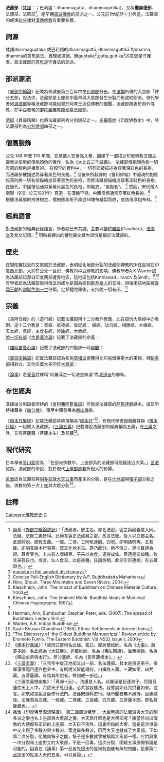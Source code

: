 {{佛教}}
{{EarlyBuddhism}}
'''法藏部'''（[[梵語|梵語]]：{{IAST|dharmaguptaka}}；巴利語：dhammagutta、dhammaguttika），又稱'''曇無德部'''、法護部、法密部<ref>[[窺基|窺基]]《[[異部宗輪論述記|異部宗輪論述記]]》：「法藏者。部主名。亦名法密。密之與藏義意大同。法藏、法密二義皆得。此師含容正法如藏之密。故言法密。從人以立部主名。此部師說。總有五藏。一經。二律。三阿毗達磨。四呪。即明諸呪等。五菩薩。即明菩薩本行事等。既乖化地本旨。遂乃部分。他不信之。遂引目連為證。菽者豆也。上古有人嗜綠豆。子采以為食。遂得成仙。目連是彼仙種。故言采菽氏也。或言。仙人食豆。此是彼種。氏謂族類。此部引目連說。有五藏證也。」
</ref>，是早期[[部派佛教|部派佛教]]的部派之一。公元前1世紀時十分興盛。法藏部的戒律[[四分律|四分律]]對[[漢傳佛教|漢傳佛教]]有重要影響。

==詞源==
梵語dharmaguptaka 或巴利語的dhammaguttā, dhammaguttikā 的dharma, dhamma的意思是法、義理或道德。而guptaka<ref> [https://sanskritdictionary.com/guptaka/72982/1 guptaka in the sanskrit disctionary]</ref>,gutta,guttika<ref>Concise Pali-English Dictionary by A.P. Buddhadatta Mahathera</ref>的意思是守護者。故法藏部的意思是守護法的部派。

==部派源流==
《[[異部宗輪論|異部宗輪論]]》記載為佛滅後第三百年中由[[化地部|化地部]]分出。在[[法顯|法顯]]所傳的大眾部「律分五部」說法中，法藏部是上座部中最早與大眾部發生分裂而形成的部派。現代學者如[[渥德爾|渥德爾]]等稱法藏部可能起源於阿育王派往{{link-en|阿波蘭多國|Aparanta}}傳教的僧團，法藏部熱衷於向外傳教，在中亞發現的[[犍陀羅佛教原稿|犍陀羅佛教原稿]]屬法藏部。

[[清辯|清辯]]《異部精釋》也將法藏部列為分別說部之一。[[多羅那他|多羅那他]]《印度佛教史》中，將法藏部列為[[分別說部|分別說部]]四部之一。

==僧團服飾==
公元 148 年至 170 年間，安息僧人安世高入華，翻譯了一部描述印度佛教五個主要教派使用的僧袍顏色的著作，名為《大比丘三千威儀》。  法藏部僧袍顏色和一切有部的顏色是相反的。 在較早的資料中，一切有部被描述為穿著深紅色的長袍，而法藏部被描述為穿著黑色的長袍。<ref>Hino, Shoun. Three Mountains and Seven Rivers. 2004.</ref> 但後來所翻譯的《舍利佛經》中發現的相應段落則將一切有部描繪成穿著黑色的長袍，而將法藏部描繪成穿著深紅色的長袍。<br />
在唐代，中國僧侶通常穿著灰黑色的長袍，即緇衣，“黑袍者”。 <ref name="#1">Kieschnick, John. The Impact of Buddhism on Chinese Material Culture. 2003</ref> 然而，宋代僧人讚寧（919- 公元1001年）寫道，在漢魏早期，中國僧侶通常穿著紅色長袍。<ref>Kieschnick, John. The Eminent Monk: Buddhist Ideals in Medieval Chinese Hagiography. 1997</ref><br />
根據法藏部的戒律規定，僧袍應該用不超過18塊布縫製而成，並該用厚粗布料。<ref name="#1"/>

==經典語言==
對法藏部的經典記錄語言，學者間已有共識，主要以[[犍陀羅語佛教原稿|犍陀羅語]](Gāndhārī)、[[佉卢文|佉盧文]]及梵文記錄。<ref>Heirman, Ann; Bumbacher, Stephan Peter, eds. (2007). The spread of Buddhism. Leiden: Brill.</ref> 現時被掘出的犍陀羅文獻大部份是屬於法藏部的。

==歷史==
在犍陀羅找到的文獻屬於法藏部，表明從化地部分裂的法藏部傳教的所在區域在印度西北部，大約在公元一世紀，佛教向中亞傳教的影响。佛教學者A.K Warder認為法藏部起源自印度西部邊界地區，這地區包括Kathiawad，Kutch 及Sindh。<ref>Warder, A.K. Indian Buddhism. </ref><ref>Sashi Bhusan Chaudhuri (1955). Ethnic Settlements in Ancient India</ref> 有學者認為法藏部取得傳法的成功是因為受到[[斯基泰人|斯基泰人]]的支持，但後來該地區被[[貴霜帝國|貴霜王朝]]的[[迦膩色伽一世|迦膩色伽一世]]佔領，定都犍陀羅後，支持說一切有部。<ref>"The Discovery of 'the Oldest Buddhist Manuscripts'" Review article by Enomoto Fumio. The Eastern Buddhist, Vol NS32 Issue I, 2000 </ref><br>

==宗義==
《長阿含經》的〈遊行經〉記載法藏部用十二分教作教義，此在部份大乘經中亦看到。這十二分教是：貫經．祇夜經．受記經
．偈經．法句經．相應經．本緣經．天本經．廣經．未曾有經．證喻經．大教經。<br />
[[說一切有部|說一切有部]]《[[大毘婆沙論|大毘婆沙論]]》記載了法藏部的宗義：{{Cquote|頗有一智知一切法耶？……問：何故作此論？答：為止他宗顯己義故。……或復有執：心心所法，能了相應，如'''法密部'''。彼作是說：慧等能了[[相應|相應]]受等。……為止如是他宗異執，顯自所說：諸心心所，不了自性、相應、俱有，補特伽羅性不可得，故作斯論。<br />
世第一法，當言欲界？乃至廣說。問：何故作此論？答：……復次、為止他宗差別執故。……若'''法密部'''執：世第一法，通三界繫及不繫，所以者何？彼謂：如是世第一法，既名世故，通三界繫，名第一故，亦通不繫。即彼部中復有別執：世第一法，非三界繫，亦非不繫，所以者何？彼謂：如是世第一法，名第一故，非三界繫，以名世故，亦非不繫。為止如是他宗別執，顯示己宗故作此論。世第一法，當言欲界繫？色界繫？無色界繫耶？答：應言色界繫。<br />
云何作意入正性離生？乃至廣說。問：何故作此論？答：欲止他宗顯己義故，謂或有說：[[三三摩地|三三摩地]]，隨一皆能入正性離生；今遮彼意顯：唯二三摩地，隨一能入，而非無相，故作斯論。或復有說：唯[[無相|無相]]<ref>
[[迦多衍尼子|迦多衍尼子]]《[[發智論|發智論]]》：「又世尊說：『大目乾連！底沙梵天，不說第六無相住者耶？』云何名第六無相住者耶？答：[[隨信行|隨信行]]、[[隨法行|隨法行]]，名為第六無相住者，所以者何，此二[[無相|無相]]，不可安立，不可施設，在此在彼。若苦法智忍，若苦法智，廣說乃至，若道類智忍，以此無相，不可安立，不可施設，在此在彼，故名第六無相住者。」<br />
《[[大毘婆沙論|大毘婆沙論]]》：「問：云何得知隨信、法行，名為第六[[無相|無相]]住者？答：一切聖者，總有七種，底沙梵天，已說五種，未說隨信、隨法行者故，知此二合為第六無相住者。」
</ref>[[三摩地|三摩地]]，能入[[正性離生|正性離生]]，如'''達摩毱多部'''說，彼說：以無相三摩地，於[[涅槃|涅槃]]起寂靜[[作意|作意]]，入正性離生；為遮彼執顯：唯無相三摩地，不能入正性離生，故作斯論。<ref>
《[[大毘婆沙論|大毘婆沙論]]》：「云何作意入正性離生？答：或無常，或苦，或空，或無我。由此則止[[三三摩地|三三摩地]]，及唯無相，能入正性離生者意。此中無常、苦作意，與無願三摩地相應；空、無我作意，與空三摩地相應。」
</ref>}}

《[[雜阿毘曇心論|雜阿毘曇心論]]》記載了法藏部的四聖諦一時[[現觀|現觀]]：{{Cquote|'''曇無得'''等，說一無間等。……說一無間等者，彼說：於諦一無間等，何以故？信聖賢故，如世尊說：『比丘於苦無疑，集亦無疑，滅、道，亦如是。』如燈俱作四事，熱器、燒炷、油盡、破闇；如是一智，知苦乃至修道，是故一無間等。<ref>
[[婆藪跋摩|婆藪跋摩]]《[[四諦論|四諦論]]》：「四相不同，云何一時而得並觀者？答：由想故，經中說：『修習無常想，拔除一切貪愛。』是想境界，即是苦諦；一切貪愛，即是集諦；拔除，即是滅諦；無常想，即是道諦；以是義故，雖四不同，一時得見。復次、由思擇故，如經言：『因無常等想，思擇五陰，貪愛，未生不得生，已生則滅。』此中五陰，即是苦諦；貪愛，即集諦；不生及滅，即是滅諦；無常等思擇，即是道諦；以是義故，一時得見四諦。復次、由觀失故，如經言：『觀結處過失，貪愛即滅。』結處，即苦諦；貪愛，即集諦；滅，即滅諦；過失觀，即是道諦；以是義故，一時見諦。<br />
復次、一時見諦，譬如火，火者，是可燒等物，一時燒、熟、熱、照；觀者亦爾，害、生、靜、出，各各自相離滅，證、修，同在一時。復次、譬如日，日者，是可乾等物，謂：水、種、闇、花，各各異相，乾、熟、破、開，同在一時，觀諦亦爾。復次，譬如燈，燈者，是可燒等物，謂：炷、油、闇、物，各各異相，燒、乾、破、照，皆是一時，觀諦亦爾。復次、譬如船，船者，是可到等不同相物，謂：彼、此兩岸、物、流，到、離、載、斷，皆在一時，觀諦亦爾。<br />
'''分別部'''說：若聚苦相觀，達生滅心，厭有為，修無願解脫門。若觀有為，唯有生滅，不見餘法，修空解脫門。若觀寂靜，不見有為，及生滅相，修無相[[三解脫門|解脫門]]。此中苦相，即是苦諦；相生，是煩惱業，即是集諦；相滅，即是滅諦；是法，能令心離相，見無相，即是道諦。若見無為法寂，離生滅，四義一時成。異此無為寂靜，是名苦諦；由除此故，無為法寂靜，是名集諦；無為法，即是滅諦；能觀此寂靜，及見無為，即是道諦；以是義故，四相雖別，得一時觀。」</ref>}}

《[[異部宗輪論|異部宗輪論]]》記載法藏部認為布施[[窣堵波|窣堵波]]會獲得比布施僧眾更大的果報，與[[制多部|制多部]]相對立，其他宗義大多同於[[大眾部|大眾部]]：{{Cquote|其法藏部本宗同義。謂佛雖在僧中所攝，然別施佛果大，非僧（果大）<ref>[[真諦|真諦]]譯《[[部執異論|部執異論]]》：「僧中有佛世尊。依藪斗陂起恭敬有勝報。恭敬大眾則不及。」<br />[[窺基|窺基]]《[[異部宗輪論述記|異部宗輪論述記]]》：「以別施佛。其心無簡別。但為施世尊。極上極勝。一心平等恭敬無差故。得福多。若佛在僧亦兼施者。即心寬慢。又復大慢又起。簡別佛為無上僧。為有上故。普施僧果。少別福。」</ref>。於[[窣堵波|窣堵波]]興供養業獲廣大果<ref>[[窺基|窺基]]《[[異部宗輪論述記|異部宗輪論述記]]》：「以佛舍利安在其中。見此處時如見於佛。其心既重故。得大果。以佛亦許供養舍利如佛無異故。果極大。法等亦然。不為無攝受便無大果。佛自開許攝受施故。」</ref>。佛與二乘<ref>[[真諦|真諦]]譯《[[部執異論|部執異論]]》：「佛道異'''聲聞'''道異。」失譯《[[十八部論|十八部論]]》：「佛道異'''聲聞'''道。」</ref>解脫雖一，而聖道異。無諸外道能得五通<ref>[[窺基|窺基]]《[[異部宗輪論述記|異部宗輪論述記]]》：「無外道得五通者。以教邪故。通者。運轉無擁故。諸異生非佛弟子。汎爾坐禪亦不得通。不能無擁故。有能飛騰如住劫等事。皆是呪藥或鬼神等力之所加。非實通也。」</ref>。阿羅漢身皆是無漏<ref>[[窺基|窺基]]《[[異部宗輪論述記|異部宗輪論述記]]》：「此有二義。一非漏依故。無學蘊不起漏故。二非漏境故。雖生佗漏不增長故。如滅道諦煩惱雖生不增長故。然無學蘊別有一類異有學等。得無學時方起現前故。設退無學住有學位起煩惱時。此有學蘊依緣得起煩惱等者。此非無學身之五蘊。無學蘊滅學蘊生故。然今此宗無學未必許有退義。然作此解於理無違。」</ref>。餘義多同[[大眾部|大眾部]]執。}}

《[[論事|論事]]》之[[覺音|覺音]]註釋稱“阿羅漢之一切法是無漏”為[[北道派|北道派]]的邪執。



==存世經典==
漢譯由分別論者所持的《[[舍利弗阿毘曇論|舍利弗阿毘曇論]]》可能是法藏部的[[阿毘達磨|阿毘達磨]]誦本。該部所持律藏為《[[四分律|四分律]]》，傳至中國發展為[[南山律|南山律]]宗。

《[[佛本行集經|佛本行集經]]》記載法藏部將佛傳稱為“[[佛本行經|佛本行]]”<ref>《[[佛本行集經|佛本行集經]]》：「或問曰當何名此經。答曰。摩訶僧祇師。名為《[[大事|大事]]》。薩婆多師。名此經為《大莊嚴》。迦葉維師。名為《佛生因緣》。曇無德師。名為《釋迦牟尼佛本行》。尼沙塞師。名為《毘尼藏根本》。」</ref>，有現代學者因而將其與《[[佛本行經|佛本行經]]》一起歸入法藏部。《[[三論玄義|三論玄義]]》記載傳說法藏部的經典稱為五藏，在[[三藏|三藏]]之外，又有菩薩藏（菩薩本生）及咒藏<ref>《[[三論玄義|三論玄義]]》：「三百年中從正地部又出一部。名法護部。其本是目連弟子。得羅漢恒隨目連往色界中。有所說法皆能誦持。自撰為五藏。三藏如常。四咒藏。五菩薩藏。有信其所說者。故別成一部也。」<br/>
《三論玄義檢幽集》：「真諦-{云}-。法護是人名。此羅漢是目連弟子。恆隨目連往天上人中。六欲天子見目連。必共談說佛法。我曾說如此咒供養如來。或言。如來如是說菩薩修行法門。法護既隨師遊行。隨所聞者無不誦持。目連滅後。法護習為五藏。一經藏。二律藏。三論藏。四咒藏。五菩薩本因。即名菩薩藏也。」</ref>。

==現代研究==
日本學者[[平川彰|平川彰]]認為：「在部派佛教中，上座部系的法藏部可說最接近大乘。」[[呂澂|呂澂]]認為，法藏部的學說，對於現代[[上座部佛教|上座部佛教]]有很大的影響。

[[呂澂|呂澂]]認為法藏部與[[制多部|制多部]]就[[大天五事|大天五事]]而產生的分裂，是在[[化地部|化地部]]與[[犢子部|犢子部]]分裂之後，佛教的第三次上座與大眾分裂<ref>呂澂《印度佛學源流略講》，第二講部派佛學：「大曇無德的法藏派與大天的制多派之爭也名上座部與大衆部之爭。大天爲什麽也是大衆部呢？據當時派出傳教的大德都系正統的上座部，大天自不例外。這裏所指的大衆，當是這次爭論中又出現了多數派與少數派，案達屬多數派，因而大天也就成了大衆部，正如第二次分裂，化地與犢子之間，犢子是多數就曾被稱爲大衆部一樣。它們與第一次分裂和上座對立的大衆部，不是一回事。這次分裂，圍繞五事展開爭論是可能的，因爲在《論事》第一品首先提出的是補特伽羅有無的問題，接著第二品提出的就是大天的五事，可以爲證。」</ref>。

== 註釋 ==
{{reflist|2}}

[[Category:佛教歷史|Category:佛教歷史]]
[[Category:分別論者|D]]